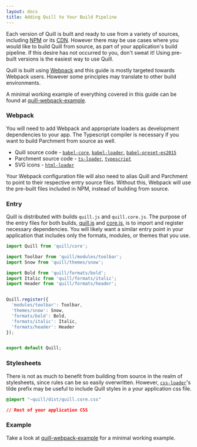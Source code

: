 ```yaml
---
layout: docs
title: Adding Quill to Your Build Pipeline
---
```


Each version of Quill is built and ready to use from a variety of sources, including [NPM](https://www.npmjs.com/package/quill) or its [CDN](/docs/download/). However there may be use cases where you would like to build Quill from source, as part of your application's build pipeline. If this desire has not occurred to you, don't sweat it! Using pre-built versions is the easiest way to use Quill.

Quill is built using [Webpack](https://webpack.js.org/concepts/) and this guide is mostly targeted towards Webpack users. However some principles may translate to other build environments.

A minimal working example of everything covered in this guide can be found at [quill-webpack-example](https://github.com/quilljs/webpack-example/).


### Webpack

You will need to add Webpack and appropriate loaders as development dependencies to your app. The Typescript compiler is necessary if you want to build Parchment from source as well.

- Quill source code - [`babel-core`](https://www.npmjs.com/package/babel-core), [`babel-loader`](https://www.npmjs.com/package/babel-loader), [`babel-preset-es2015`](https://www.npmjs.com/package/babel-preset-es2015)
- Parchment source code - [`ts-loader`](https://www.npmjs.com/package/ts-loader), [`typescript`](https://www.npmjs.com/package/typescript)
- SVG icons - [`html-loader`](https://www.npmjs.com/package/html-loader)

Your Webpack configuration file will also need to alias Quill and Parchment to point to their respective entry source files. Without this, Webpack will use the pre-built files included in NPM, instead of building from source.


### Entry

Quill is distributed with builds `quill.js` and `quill.core.js`. The purpose of the entry files for both builds, [quill.js](https://github.com/quilljs/quill/blob/master/quill.js) and [core.js](https://github.com/quilljs/quill/blob/master/core.js), is to import and register necessary dependencies. You will likely want a similar entry point in your application that includes only the formats, modules, or themes that you use.

```js
import Quill from 'quill/core';

import Toolbar from 'quill/modules/toolbar';
import Snow from 'quill/themes/snow';

import Bold from 'quill/formats/bold';
import Italic from 'quill/formats/italic';
import Header from 'quill/formats/header';


Quill.register({
  'modules/toolbar': Toolbar,
  'themes/snow': Snow,
  'formats/bold': Bold,
  'formats/italic': Italic,
  'formats/header': Header
});


export default Quill;
```


### Stylesheets

There is not as much to benefit from building from source in the realm of stylesheets, since rules can be so easily overwritten. However, [`css-loader`](https://www.npmjs.com/package/css-loader)'s tilde prefix may be useful to include Quill styles in a your application css file.

```css
@import "~quill/dist/quill.core.css"

// Rest of your application CSS
```


### Example

Take a look at [quill-webpack-example](https://github.com/quilljs/webpack-example/) for a minimal working example.
